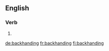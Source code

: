 ==English==

===Verb===
{{head|en|present participle}}

# {{present participle of|backhand|lang=en}}

[[de:backhanding]]
[[fr:backhanding]]
[[fi:backhanding]]